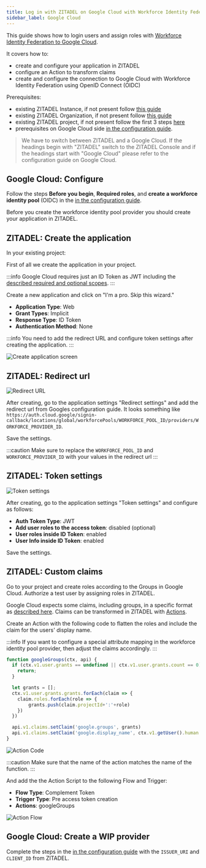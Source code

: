 ```yaml
---
title: Log in with ZITADEL on Google Cloud with Workforce Identity Federation (OIDC)
sidebar_label: Google Cloud
---
```



This guide shows how to login users and assign roles with [Workforce Identity Federation to Google Cloud](https://cloud.google.com/iam/docs/workforce-identity-federation).

It covers how to:

- create and configure your application in ZITADEL
- configure an Action to transform claims
- create and configure the connection to Google Cloud with Workforce Identity Federation using OpenID Connect (OIDC)

Prerequisites:

- existing ZITADEL Instance, if not present follow [this guide](/guides/start/quickstart)
- existing ZITADEL Organization, if not present follow [this guide](/guides/manage/console/organizations)
- existing ZITADEL project, if not present follow the first 3 steps [here](/guides/manage/console/projects)
- prerequisites on Google Cloud side [in the configuration guide](https://cloud.google.com/iam/docs/configuring-workforce-identity-federation).

> We have to switch between ZITADEL and a Google Cloud. If the headings begin with "ZITADEL" switch to the ZITADEL Console and if
> the headings start with "Google Cloud" please refer to the configuration guide on Google Cloud.

## **Google Cloud**: Configure

Follow the steps **Before you begin**,  **Required roles**, and **create a workforce identity pool** (OIDC) in the [in the configuration guide](https://cloud.google.com/iam/docs/configuring-workforce-identity-federation).

Before you create the workforce identity pool provider you should create your application in ZITADEL.

## **ZITADEL**: Create the application

In your existing project:

First of all we create the application in your project.

:::info
Google Cloud requires just an ID Token as JWT including the [described required and optional scopes](https://cloud.google.com/iam/docs/workforce-identity-federation#attribute-mappings).
:::

Create a new application and click on "I'm a pro. Skip this wizard."

- **Application Type**: Web
- **Grant Types**: Implicit
- **Response Type**: ID Token
- **Authentication Method**: None

:::info
You need to add the redirect URL and configure token settings after creating the application.
:::

![Create application screen](/img/guides/integrate/services/google-cloud-create-app.png)

## **ZITADEL**: Redirect url

![Redirect URL](/img/guides/integrate/services/google-cloud-redirect-url.png)

After creating, go to the application settings "Redirect settings" and add the redirect url from Googles configuration guide. 
It looks something like `https://auth.cloud.google/signin-callback/locations/global/workforcePools/WORKFORCE_POOL_ID/providers/WORKFORCE_PROVIDER_ID`.

Save the settings.

:::caution
Make sure to replace the `WORKFORCE_POOL_ID` and `WORKFORCE_PROVIDER_ID` with your values in the redirect url
:::

## **ZITADEL**: Token settings

![Token settings](/img/guides/integrate/services/google-cloud-token-settings.png)

After creating, go to the application settings "Token settings" and configure as follows:

- **Auth Token Type**: JWT
- **Add user roles to the access token**: disabled (optional)
- **User roles inside ID Token**: enabled
- **User Info inside ID Token**: enabled

Save the settings.

## **ZITADEL**: Custom claims

Go to your project and create roles according to the Groups in Google Cloud.
Authorize a test user by assigning roles in ZITADEL.

Google Cloud expects some claims, including groups, in a specific format as [described here](https://cloud.google.com/iam/docs/workforce-identity-federation#attribute-mappings).
Claims can be transformed in ZITADEL with [Actions](/apis/actions/introduction).

Create an Action with the following code to flatten the roles and include the claim for the users' display name.

:::info
If you want to configure a special attribute mapping in the workforce identity pool provider, then adjust the claims accordingly.
:::

```javascript
function googleGroups(ctx, api) {
  if (ctx.v1.user.grants == undefined || ctx.v1.user.grants.count == 0) {
    return;
  }

  let grants = [];
  ctx.v1.user.grants.grants.forEach(claim => {
    claim.roles.forEach(role => {
        grants.push(claim.projectId+':'+role)  
    })
  })

  api.v1.claims.setClaim('google.groups', grants)
  api.v1.claims.setClaim('google.display_name', ctx.v1.getUser().human.displayName)
}

```

![Action Code](/img/guides/integrate/services/google-cloud-action-code.png)



:::caution
Make sure that the name of the action matches the name of the function.
:::

And add the the Action Script to the following Flow and Trigger:

- **Flow Type**: Complement Token
- **Trigger Type**: Pre access token creation
- **Actions**: googleGroups

![Action Flow](/img/guides/integrate/services/google-cloud-action-flow.png)

## **Google Cloud**: Create a WIP provider

Complete the steps  in the [in the configuration guide](https://cloud.google.com/iam/docs/configuring-workforce-identity-federation) with the `ISSUER_URI` and `CLIENT_ID` from ZITADEL.
